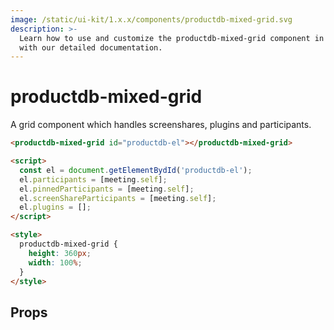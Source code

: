 ```yaml
---
image: /static/ui-kit/1.x.x/components/productdb-mixed-grid.svg
description: >-
  Learn how to use and customize the productdb-mixed-grid component in ProductDB's UI Kit
  with our detailed documentation.
---
```


# productdb-mixed-grid

A grid component which handles screenshares, plugins and participants.

```html
<productdb-mixed-grid id="productdb-el"></productdb-mixed-grid>

<script>
  const el = document.getElementBydId('productdb-el');
  el.participants = [meeting.self];
  el.pinnedParticipants = [meeting.self];
  el.screenShareParticipants = [meeting.self];
  el.plugins = [];
</script>

<style>
  productdb-mixed-grid {
    height: 360px;
    width: 100%;
  }
</style>
```

## Props

<PropsTable of="productdb-mixed-grid" />

<head>
  <title>UI Kit productdb-mixed-grid</title>
</head>
